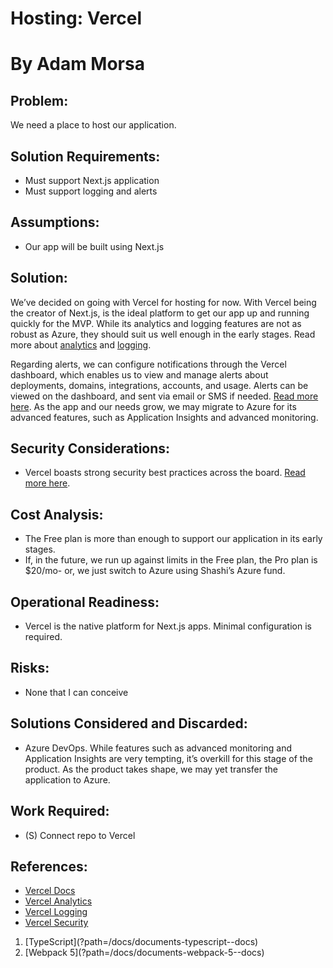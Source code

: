
# Hosting: Vercel

# By Adam Morsa

## Problem:

We need a place to host our application.

## Solution Requirements:

- Must support Next.js application
- Must support logging and alerts

## Assumptions:

- Our app will be built using Next.js

## Solution:

We’ve decided on going with Vercel for hosting for now. With Vercel being the creator of
Next.js, is the ideal platform to get our app up and running quickly for the MVP. While its
analytics and logging features are not as robust as Azure, they should suit us well enough in the
early stages. Read more about [analytics](https://vercel.com/docs/analytics) and [logging](https://vercel.com/docs/observability/runtime-logs).

Regarding alerts, we can configure notifications through the Vercel dashboard, which enables
us to view and manage alerts about deployments, domains, integrations, accounts, and usage.
Alerts can be viewed on the dashboard, and sent via email or SMS if needed. [Read more here](https://vercel.com/docs/dashboard-features/notifications).
As the app and our needs grow, we may migrate to Azure for its advanced features, such as
Application Insights and advanced monitoring.

## Security Considerations:

- Vercel boasts strong security best practices across the board. [Read more here](https://vercel.com/docs/security/overview).

## Cost Analysis:

- The Free plan is more than enough to support our application in its early stages.
- If, in the future, we run up against limits in the Free plan, the Pro plan is $20/mo- or, we
  just switch to Azure using Shashi’s Azure fund.

## Operational Readiness:

- Vercel is the native platform for Next.js apps. Minimal configuration is required.

## Risks:

- None that I can conceive

## Solutions Considered and Discarded:

- Azure DevOps. While features such as advanced monitoring and Application Insights are
  very tempting, it’s overkill for this stage of the product. As the product takes shape, we
  may yet transfer the application to Azure.

## Work Required:

- (S) Connect repo to Vercel

## References:

- [Vercel Docs](https://vercel.com/docs)
- [Vercel Analytics](https://vercel.com/docs/analytics)
- [Vercel Logging](https://vercel.com/docs/observability/runtime-logs)
- [Vercel Security](https://vercel.com/docs/security/overview")

<ol className="doc_nav_links">
  <li>[TypeScript](?path=/docs/documents-typescript--docs)</li>
  <li>[Webpack 5](?path=/docs/documents-webpack-5--docs)</li>
</ol>
